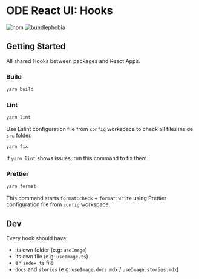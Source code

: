
<Meta title="Introduction/Packages/Hooks" />

# ODE React UI: Hooks

![npm](https://img.shields.io/npm/v/@ode-react-ui/hooks?style=flat-square)
![bundlephobia](https://img.shields.io/bundlephobia/min/@ode-react-ui/hooks?style=flat-square)

## Getting Started

All shared Hooks between packages and React Apps.

### Build

```bash
yarn build
```

### Lint

```bash
yarn lint
```

Use Eslint configuration file from `config` workspace to check all files inside `src` folder.

```bash
yarn fix
```

If `yarn lint` shows issues, run this command to fix them.

### Prettier

```bash
yarn format
```

This command starts `format:check` + `format:write` using Prettier configuration file from `config` workspace.

## Dev

Every hook should have:

- its own folder (e.g: `useImage`)
- its own file (e.g: `useImage.ts`)
- an `index.ts` file
- `docs` and `stories` (e.g: `useImage.docs.mdx` / `useImage.stories.mdx`)
